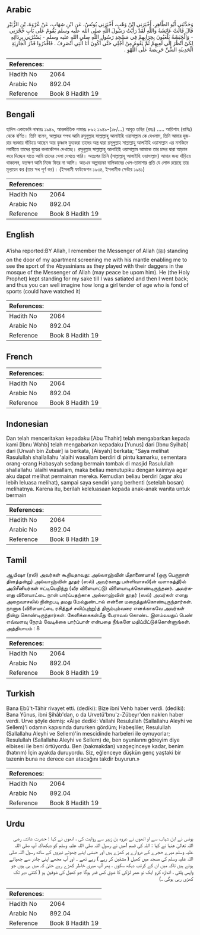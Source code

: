 ## Arabic


<div dir="rtl" lang="ar" style={{fontSize:'larger',backgroundColor:'#f8f9fa',padding:20}}>
وَحَدَّثَنِي أَبُو الطَّاهِرِ، أَخْبَرَنِي ابْنُ وَهْبٍ، أَخْبَرَنِي يُونُسُ، عَنِ ابْنِ شِهَابٍ، عَنْ عُرْوَةَ، بْنِ الزُّبَيْرِ قَالَ قَالَتْ عَائِشَةُ وَاللَّهِ لَقَدْ رَأَيْتُ رَسُولَ اللَّهِ صلى الله عليه وسلم يَقُومُ عَلَى بَابِ حُجْرَتِي - وَالْحَبَشَةُ يَلْعَبُونَ بِحِرَابِهِمْ فِي مَسْجِدِ رَسُولِ اللَّهِ صلى الله عليه وسلم - يَسْتُرُنِي بِرِدَائِهِ لِكَىْ أَنْظُرَ إِلَى لَعِبِهِمْ ثُمَّ يَقُومُ مِنْ أَجْلِي حَتَّى أَكُونَ أَنَا الَّتِي أَنْصَرِفُ ‏.‏ فَاقْدُرُوا قَدْرَ الْجَارِيَةِ الْحَدِيثَةِ السِّنِّ حَرِيصَةً عَلَى اللَّهْوِ ‏.‏
</div>
<div style={{backgroundColor:'#f8f9fa',padding:20, marginBottom: 10}}><table> <thead> <tr> <th>References:</th> <th></th> </tr> </thead> <tbody><tr><td>Hadith No</td><td>2064</td></tr><tr><td>Arabic No</td><td>892.04</td></tr><tr><td>Reference</td><td>Book 8 Hadith 19</td></tr></tbody></table></div>

## Bengali


<div dir="ltr" lang="bn" style={{fontSize:'larger',backgroundColor:'#f8f9fa',padding:20}}>
হাদিস একাডেমি নাম্বারঃ ১৯৪৯, আন্তর্জাতিক নাম্বারঃ ৮৯২ ১৯৪৯-(১৮/...) আবূত তহির (রহঃ) ..... আয়িশাহ (রাযিঃ) থেকে বর্ণিত। তিনি বলেন, আল্লাহর শপথ আমি রসূলুল্লাহ সাল্লাল্লাহু আলাইহি ওয়াসাল্লাম কে দেখলাম, তিনি আমার হুজরার দরজায় দাঁড়িয়ে আছেন আর কৃষ্ণাঙ্গ যুবকেরা তাদের অস্ত্র দ্বারা রসূলুল্লাহ সাল্লাল্লাহু আলাইহি ওয়াসাল্লাম এর মসজিদে নবাবীতে তাদের যুদ্ধের কলাকৌশল দেখাচ্ছে। রসূলুল্লাহ সাল্লাল্লাহু আলাইহি ওয়াসাল্লাম আমাকে তার চাদর দ্বারা আড়াল করে দিচ্ছেন যাতে আমি তাদের খেলা দেখতে পারি। অতঃপর তিনি (সাল্লাল্লাহু আলাইহি ওয়াসাল্লাম) আমার জন্য দাঁড়িয়ে থাকলেন, যতক্ষণ আমি নিজে ফিরে না আসি। অতএব অল্পবয়স্কা বালিকাদের খেল-তামাশার প্রতি যে লোভ রয়েছে তার মূল্যায়ন কর (তার সখ পূর্ণ কর)। (ইসলামী ফাউন্ডেশন ১৯৩৪, ইসলামীক সেন্টার ১৯৪১)
</div>
<div style={{backgroundColor:'#f8f9fa',padding:20, marginBottom: 10}}><table> <thead> <tr> <th>References:</th> <th></th> </tr> </thead> <tbody><tr><td>Hadith No</td><td>2064</td></tr><tr><td>Arabic No</td><td>892.04</td></tr><tr><td>Reference</td><td>Book 8 Hadith 19</td></tr></tbody></table></div>

## English


<div dir="ltr" lang="en" style={{fontSize:'larger',backgroundColor:'#f8f9fa',padding:20}}>
A'isha reported:BY Allah, I remember the Messenger of Allah (ﷺ) standing on the door of my apartment screening me with his mantle enabling me to see the sport of the Abyssinians as they played with their daggers in the mosque of the Messenger of Allah (may peace be upom him). He (the Holy Prophet) kept standing for my sake till I was satiated and then I went back; and thus you can well imagine how long a girl tender of age who is fond of sports (could have watched it)
</div>
<div style={{backgroundColor:'#f8f9fa',padding:20, marginBottom: 10}}><table> <thead> <tr> <th>References:</th> <th></th> </tr> </thead> <tbody><tr><td>Hadith No</td><td>2064</td></tr><tr><td>Arabic No</td><td>892.04</td></tr><tr><td>Reference</td><td>Book 8 Hadith 19</td></tr></tbody></table></div>

## French


<div dir="ltr" lang="fr" style={{fontSize:'larger',backgroundColor:'#f8f9fa',padding:20}}>

</div>
<div style={{backgroundColor:'#f8f9fa',padding:20, marginBottom: 10}}><table> <thead> <tr> <th>References:</th> <th></th> </tr> </thead> <tbody><tr><td>Hadith No</td><td>2064</td></tr><tr><td>Arabic No</td><td>892.04</td></tr><tr><td>Reference</td><td>Book 8 Hadith 19</td></tr></tbody></table></div>

## Indonesian


<div dir="ltr" lang="id" style={{fontSize:'larger',backgroundColor:'#f8f9fa',padding:20}}>
Dan telah menceritakan kepadaku [Abu Thahir] telah mengabarkan kepada kami [Ibnu Wahb] telah mengabarkan kepadaku [Yunus] dari [Ibnu Syihab] dari [Urwah bin Zubair] ia berkata, [Aisyah] berkata; "Saya melihat Rasulullah shallallahu 'alaihi wasallam berdiri di pintu kamarku, sementara orang-orang Habasyah sedang bermain tombak di masjid Rasulullah shallallahu 'alaihi wasallam, maka beliau menutupiku dengan kainnya agar aku dapat melihat permainan mereka. Kemudian beliau berdiri (agar aku lebih leluasa melihat), sampai saya sendiri yang berhenti (setelah bosan) melihatnya. Karena itu, berilah keleluasaan kepada anak-anak wanita untuk bermain
</div>
<div style={{backgroundColor:'#f8f9fa',padding:20, marginBottom: 10}}><table> <thead> <tr> <th>References:</th> <th></th> </tr> </thead> <tbody><tr><td>Hadith No</td><td>2064</td></tr><tr><td>Arabic No</td><td>892.04</td></tr><tr><td>Reference</td><td>Book 8 Hadith 19</td></tr></tbody></table></div>

## Tamil


<div dir="ltr" lang="ta" style={{fontSize:'larger',backgroundColor:'#f8f9fa',padding:20}}>
ஆயிஷா (ரலி) அவர்கள் கூறியதாவது: அல்லாஹ்வின் மீதாணையாக! (ஒரு பெருநாள் தினத்தன்று) அல்லாஹ்வின் தூதர் (ஸல்) அவர்களது பள்ளிவாசலி(ன் வளாகத்தி)ல் அபிசீனியர்கள் ஈட்டியெறிந்து (வீர விளையாட்டு) விளையாடிக்கொண்டிருந்தனர். அவர்களது விளையாட்டை நான் பார்ப்பதற்காக அல்லாஹ்வின் தூதர் (ஸல்) அவர்கள் எனது அறைவாசலில் நின்றபடி தமது மேல்துண்டால் என்னை மறைத்துக்கொண்டிருந்தார்கள். நானாக (விளையாட்டை ரசித்துச் சலிப்புற்று)த் திரும்பும்வரை எனக்காகவே அவர்கள் நின்று கொண்டிருந்தார்கள். கேளிக்கைகள்மீது பேராவல் கொண்ட இளம்வயதுப் பெண் எவ்வளவு நேரம் வேடிக்கை பார்ப்பாள் என்பதை நீங்களே மதிப்பிட்டுக்கொள்ளுங்கள். அத்தியாயம் : 8
</div>
<div style={{backgroundColor:'#f8f9fa',padding:20, marginBottom: 10}}><table> <thead> <tr> <th>References:</th> <th></th> </tr> </thead> <tbody><tr><td>Hadith No</td><td>2064</td></tr><tr><td>Arabic No</td><td>892.04</td></tr><tr><td>Reference</td><td>Book 8 Hadith 19</td></tr></tbody></table></div>

## Turkish


<div dir="ltr" lang="tr" style={{fontSize:'larger',backgroundColor:'#f8f9fa',padding:20}}>
Bana Ebû't-Tâhir rivayet etti. (dediki): Bize ibni Vehb haber verdi. (dediki): Bana Yûnus, ibni Şihâb'dan, o da Urvetü'bnu'z-Zübeyr'den naklen haber verdi. Urve şöyle demiş: «Âişe dediki: Vallahi Resulullah (Sallallahu Aleyhi ve Sellem)'i odamın kapısında dururken gördüm; Habeşliler, Resulullah (Sallallahu Aleyhi ve Sellem)'in mescidinde harbeleri ile oynuyorlar; Resulullah (Sallallahu Aleyhi ve Sellem) de, ben oyunlarını göreyim diye elbisesi ile beni örtüyordu. Ben (bakmakdan) vazgeçinceye kadar, benim (hatırım) İçin ayakda duruyordu. Siz, eğlenceye düşkün genç yaştaki bir tazenin buna ne derece can atacağını takdir buyurun.»
</div>
<div style={{backgroundColor:'#f8f9fa',padding:20, marginBottom: 10}}><table> <thead> <tr> <th>References:</th> <th></th> </tr> </thead> <tbody><tr><td>Hadith No</td><td>2064</td></tr><tr><td>Arabic No</td><td>892.04</td></tr><tr><td>Reference</td><td>Book 8 Hadith 19</td></tr></tbody></table></div>

## Urdu


<div dir="rtl" lang="ur" style={{fontSize:'larger',backgroundColor:'#f8f9fa',padding:20}}>
یونس نے ابن شہاب سے او انھوں نے عروہ بن زبیر سے روایت کی ، انھوں نے کہا : حضرت عائشہ رضی اللہ تعالیٰ عنہا نے کہا : اللہ کی قسم !میں نے رسول اللہ صلی اللہ علیہ وسلم کو دیکھاکہ آپ صلی اللہ علیہ وسلم میرے حجرے کے دروازے پر کھڑے ہیں اور حبشی اپنے چھوٹے نیزوں کے ساتھ رسول اللہ صلی اللہ علیہ وسلم کی مسجد میں کھیل ( مشقین کر رہے ) رہے تھے ۔ اور آپ مجھے اپنی چادر سے چھپائے ہوئے ہیں تاکہ میں ان کے کرتب دیکھ سکوں ، پھر آپ میری خاطر کھڑے رہے حتیٰ کہ میں ہی ہوں جو واپس پلٹی ، اندازہ کرو ایک نو عمر لڑکی کا شوق کس قدر ہوگا جو کھیل کی شوقین ہو ( کتنی دیر تک کھڑی رہی ہوگی ۔)
</div>
<div style={{backgroundColor:'#f8f9fa',padding:20, marginBottom: 10}}><table> <thead> <tr> <th>References:</th> <th></th> </tr> </thead> <tbody><tr><td>Hadith No</td><td>2064</td></tr><tr><td>Arabic No</td><td>892.04</td></tr><tr><td>Reference</td><td>Book 8 Hadith 19</td></tr></tbody></table></div>
